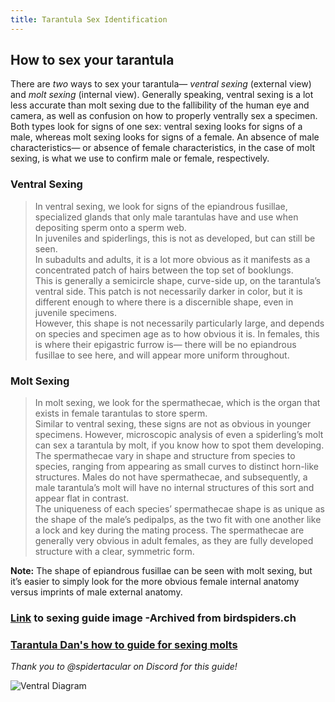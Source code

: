 ```yaml
---
title: Tarantula Sex Identification 
---
```


## **How to sex your tarantula**
There are *two* ways to sex your tarantula— *ventral sexing* (external view) and *molt sexing* (internal view). Generally speaking, ventral sexing is a lot less accurate than molt sexing due to the fallibility of the human eye and camera, as well as confusion on how to properly ventrally sex a specimen. 
Both types look for signs of one sex: ventral sexing looks for signs of a male, whereas molt sexing looks for signs of a female. An absence of male characteristics— or absence of female characteristics, in the case of molt sexing, is what we use to confirm male or female, respectively. 

### **Ventral Sexing**
> In ventral sexing, we look for signs of the epiandrous fusillae, specialized glands that only male tarantulas have and use when depositing sperm onto a sperm web.  
> In juveniles and spiderlings, this is not as developed, but can still be seen.  
> In subadults and adults, it is a lot more obvious as it manifests as a concentrated patch of hairs between the top set of booklungs.  
> This is generally a semicircle shape, curve-side up, on the tarantula’s ventral side. This patch is not necessarily darker in color, but it is different enough to where there is a discernible shape, even in juvenile specimens.  
> However, this shape is not necessarily particularly large, and depends on species and specimen age as to how obvious it is. In females, this is where their epigastric furrow is— there will be no epiandrous fusillae to see here, and will appear more uniform throughout.  

### **Molt Sexing**
> In molt sexing, we look for the spermathecae, which is the organ that exists in female tarantulas to store sperm.  
> Similar to ventral sexing, these signs are not as obvious in younger specimens. However, microscopic analysis of even a spiderling’s molt can sex a tarantula by molt, if you know how to spot them developing.  
> The spermathecae vary in shape and structure from species to species, ranging from appearing as small curves to distinct horn-like structures. Males do not have spermathecae, and subsequently, a male tarantula’s molt will have no internal structures of this sort and appear flat in contrast.  
> The uniqueness of each species’ spermathecae shape is as unique as the shape of the male’s pedipalps, as the two fit with one another like a lock and key during the mating process. The spermathecae are generally very obvious in adult females, as they are fully developed structure with a clear, symmetric form.  

**Note:** The shape of epiandrous fusillae can be seen with molt sexing, but it’s easier to simply look for the more obvious female internal anatomy versus imprints of male external anatomy.

### [Link](https://imgur.com/a/RCHwwxP) to sexing guide image -Archived from birdspiders.ch
### [Tarantula Dan's how to guide for sexing molts](https://www.youtube.com/watch?v=Pw8e4M0tBng)

*Thank you to @spidertacular on Discord for this guide!*

<img src="https://i.imgur.com/pQI0Q9x.png" alt="Ventral Diagram" />

